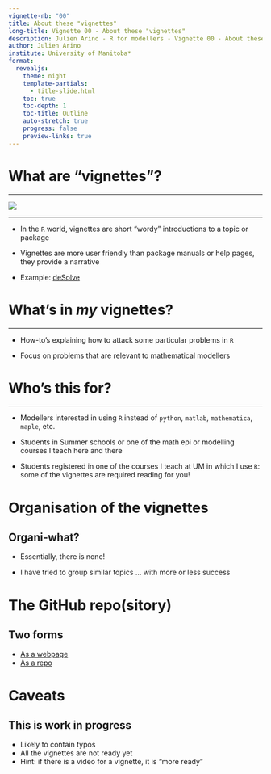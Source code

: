 ---
vignette-nb: "00"
title: About these "vignettes"
long-title: Vignette 00 - About these "vignettes"
description: Julien Arino - R for modellers - Vignette 00 - About these "vignettes"
author: Julien Arino
institute: University of Manitoba*
format: 
  revealjs:
    theme: night    
    template-partials:
      - title-slide.html
    toc: true
    toc-depth: 1
    toc-title: Outline
    auto-stretch: true
    progress: false
    preview-links: true
---

# [What are "vignettes"?]{.r-fit-text}

---

![](FIGS/vignette.png){fig-align="center"}

---

- In the `R` world, vignettes are short "wordy" introductions to a topic or package


- Vignettes are more user friendly than package manuals or help pages, they provide a narrative

- Example: [deSolve](https://cran.r-project.org/web/packages/deSolve/index.html)

# [What's in *my* vignettes?]{.r-fit-text}

---

- How-to's explaining how to attack some particular problems in `R`

- Focus on problems that are relevant to mathematical modellers

# [Who's this for?]{.r-fit-text}

---

- Modellers interested in using `R` instead of `python`, `matlab`, `mathematica`, `maple`, etc.

- Students in Summer schools or one of the math epi or modelling courses I teach here and there 

- Students registered in one of the courses I teach at UM in which I use `R`: some of the vignettes are required reading for you!

# [Organisation of the vignettes]{.r-fit-text}

## Organi-what?

- Essentially, there is none! 

- I have tried to group similar topics ... with more or less success

# [The GitHub repo(sitory)]{.r-fit-text}

## Two forms

- [As a webpage](https://julien-arino.github.io/R-for-modellers/)
- [As a repo](https://github.com/julien-arino/R-for-modellers)

# [Caveats]{.r-fit-text}

## This is work in progress

- Likely to contain typos
- All the vignettes are not ready yet
- Hint: if there is a video for a vignette, it is "more ready"

